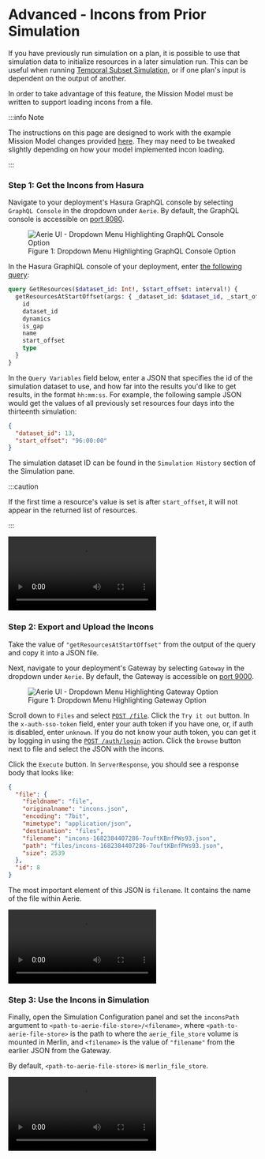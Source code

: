 
# Advanced - Incons from Prior Simulation

If you have previously run simulation on a plan, it is possible to use that simulation data to initialize resources in a later simulation run.
This can be useful when running [Temporal Subset Simulation](../create-plan-and-simulate#advanced-temporal-subset-simulation),
or if one plan's input is dependent on the output of another.

In order to take advantage of this feature, the Mission Model must be written to support loading incons from a file.

:::info Note

The instructions on this page are designed to work with the example Mission Model changes provided [here](../../mission-modeling/advanced-incons-from-file).
They may need to be tweaked slightly depending on how your model implemented incon loading.

:::

### Step 1: Get the Incons from Hasura

Navigate to your deployment's Hasura GraphQL console by selecting `GraphQL Console` in the dropdown under `Aerie`.
By default, the GraphQL console is accessible on [port 8080](http://localhost:8080).

<figure>
  <img
    alt="Aerie UI - Dropdown Menu Highlighting GraphQL Console Option"
    src={gqlDropdown}
    style={{ maxHeight: '50vh' }}
  />
  <figcaption>Figure 1: Dropdown Menu Highlighting GraphQL Console Option</figcaption>
</figure>

In the Hasura GraphiQL console of your deployment, enter [the following query](/api/examples/simulation/#query-for-simulation-resource-data-at-a-given-time):

```graphql
query GetResources($dataset_id: Int!, $start_offset: interval!) {
  getResourcesAtStartOffset(args: { _dataset_id: $dataset_id, _start_offset: $start_offset }) {
    id
    dataset_id
    dynamics
    is_gap
    name
    start_offset
    type
  }
}
```

In the `Query Variables` field below, enter a JSON that specifies the id of the simulation dataset to use,
and how far into the results you'd like to get results, in the format `hh:mm:ss`.
For example, the following sample JSON would get the values of all previously set resources four days into the thirteenth simulation:

```json
{
  "dataset_id": 13,
  "start_offset": "96:00:00"
}
```

The simulation dataset ID can be found in the `Simulation History` section of the Simulation pane.

:::caution

If the first time a resource's value is set is after `start_offset`, it will not appear in the returned list of resources.

:::

<video controls>
  <source src={simulationInconsQuery} type="video/webm" />
</video>

### Step 2: Export and Upload the Incons

Take the value of `"getResourcesAtStartOffset"` from the output of the query and copy it into a JSON file.

Next, navigate to your deployment's Gateway by selecting `Gateway` in the dropdown under `Aerie`.
By default, the Gateway is accessible on [port 9000](http://localhost:9000).

<figure>
  <img alt="Aerie UI - Dropdown Menu Highlighting Gateway Option" src={gatewayDropdown} style={{ maxHeight: '50vh' }} />
  <figcaption>Figure 1: Dropdown Menu Highlighting Gateway Option</figcaption>
</figure>

Scroll down to `Files` and select [`POST /file`](http://localhost:9000/#/Files/post_file).
Click the `Try it out` button.
In the `x-auth-sso-token` field, enter your auth token if you have one, or, if auth is disabled, enter `unknown`.
If you do not know your auth token, you can get it by logging in using the [`POST /auth/login`](http://localhost:9000/#/Auth/post_auth_login) action.
Click the `browse` button next to file and select the JSON with the incons.

Click the `Execute` button. In `ServerResponse`, you should see a response body that looks like:

```json
{
  "file": {
    "fieldname": "file",
    "originalname": "incons.json",
    "encoding": "7bit",
    "mimetype": "application/json",
    "destination": "files",
    "filename": "incons-1682384407286-7ouftKBnfPWs93.json",
    "path": "files/incons-1682384407286-7ouftKBnfPWs93.json",
    "size": 2539
  },
  "id": 8
}
```

The most important element of this JSON is `filename`. It contains the name of the file within Aerie.

<video controls>
  <source src={uploadIncons} type="video/webm" />
</video>

### Step 3: Use the Incons in Simulation

Finally, open the Simulation Configuration panel and set the `inconsPath` argument to `<path-to-aerie-file-store>/<filename>`,
where `<path-to-aerie-file-store>` is the path to where the `aerie_file_store` volume is mounted in Merlin,
and `<filename>` is the value of `"filename"` from the earlier JSON from the Gateway.

By default, `<path-to-aerie-file-store>` is `merlin_file_store`.

<video controls>
  <source src={simulateIncons} type="video/webm" />
</video>
